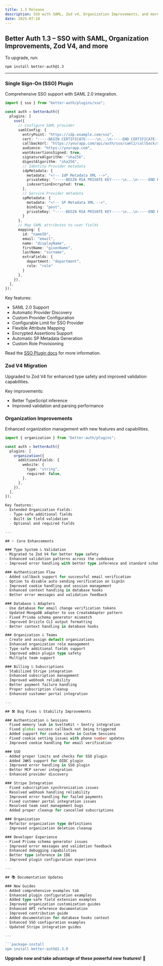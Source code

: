 ```yaml
---
title: 1.3 Release
description: SSO with SAML, Zod v4, Organization Improvements, and more.
date: 2025-07-18
---
```


## Better Auth 1.3 – SSO with SAML, Organization Improvements, Zod V4, and more

To upgrade, run:

```package-install
npm install better-auth@1.3
```

---

### **Single Sign-On (SSO) Plugin**

Comprehensive SSO support with SAML 2.0 integration.

```ts title="auth.ts"
import { sso } from "better-auth/plugins/sso";

const auth = betterAuth({
  plugins: [
    sso({
      // Configure SAML provider
      samlConfig: {
        entryPoint: "https://idp.example.com/sso",
        cert: "-----BEGIN CERTIFICATE-----\n...\n-----END CERTIFICATE-----",
        callbackUrl: "https://yourapp.com/api/auth/sso/saml2/callback/saml-provider",
        audience: "https://yourapp.com",
        wantAssertionsSigned: true,
        signatureAlgorithm: "sha256",
        digestAlgorithm: "sha256",
        // Identity Provider metadata
        idpMetadata: {
          metadata: "<!-- IdP Metadata XML -->",
          privateKey: "-----BEGIN RSA PRIVATE KEY-----\n...\n-----END RSA PRIVATE KEY-----",
          isAssertionEncrypted: true,
        },
        // Service Provider metadata
        spMetadata: {
          metadata: "<!-- SP Metadata XML -->",
          binding: "post",
          privateKey: "-----BEGIN RSA PRIVATE KEY-----\n...\n-----END RSA PRIVATE KEY-----",
        }
      },
      // Map SAML attributes to user fields
      mapping: {
        id: "nameID",
        email: "email",
        name: "displayName",
        firstName: "givenName",
        lastName: "surname",
        extraFields: {
          department: "department",
          role: "role"
        }
      },
    }),
  ],
});
```

Key features:
- SAML 2.0 Support
- Automatic Provider Discovery
- Custom Provider Configuration
- Configurable Limit for SSO Provider
- Flexible Attribute Mapping
- Encrypted Assertions Support
- Automatic SP Metadata Generation
- Custom Role Provisioning

Read the [SSO Plugin docs](/docs/plugins/sso) for more information.

### **Zod V4 Migration**

Upgraded to Zod V4 for enhanced type safety and improved validation capabilities.

Key improvements:
- Better TypeScript inference
- Improved validation and parsing performance

### **Organization Improvements**

Enhanced organization management with new features and capabilities.

```ts title="auth.ts"
import { organization } from "better-auth/plugins";

const auth = betterAuth({
  plugins: [
    organization({
      additionalFields: {
        website: {
          type: "string",
          required: false,
        },
      },
    }),
  ],
});

Key features:
- Extended Organization Fields:
  - Type-safe additional fields
  - Built-in field validation
  - Optional and required fields

---

## ✨ Core Enhancements

### Type System & Validation
- Migrated to Zod V4 for better type safety
- Enhanced validation patterns across the codebase
- Improved error handling with better type inference and standard schema.

### Authentication Flow
- Added callback support for successful email verification
- Option to disable auto-sending verification on SignIn
- Improved cookie handling and session management
- Enhanced context handling in database hooks
- Better error messages and validation feedback

### Database & Adapters
- Use database for email change verification tokens
- Updated MongoDB adapter to use CreateAdapter pattern
- Fixed Prisma schema generator mismatch
- Improved Drizzle CLI output formatting
- Better context handling in database hooks

### Organization & Teams
- Create and assign default organizations
- Enhanced organization role management
- Type-safe additional fields support
- Improved admin plugin type safety
- Multiple team support 

### Billing & Subscriptions
- Stabilized Stripe integration
- Enhanced subscription management
- Improved webhook reliability
- Better payment failure handling
- Proper subscription cleanup
- Enhanced customer portal integration

---

## 🛠 Bug Fixes & Stability Improvements

### Authentication & Sessions
- Fixed memory leak in SvelteKit + Sentry integration
- Fixed global success callback not being triggered
- Added support for cookie cache in Custom Sessions
- Fixed cookie setting issues with phone number updates
- Improved cookie handling for email verification

### SSO 
- Added proper limits and checks for SSO plugin
- Added JWKS support for OIDC plugin
- Improved error handling in SSO plugin
- Better MCP server integration
- Enhanced provider discovery

### Stripe Integration
- Fixed subscription synchronization issues
- Resolved webhook handling reliability
- Improved error handling for failed payments
- Fixed customer portal integration issues
- Resolved team seat management bugs
- Added proper cleanup for cancelled subscriptions

### Organization 
- Refactor organization type definitions
- Improved organization deletion cleanup

### Developer Experience
- Fixed Prisma schema generator issues
- Improved error messages and validation feedback
- Enhanced debugging capabilities
- Better type inference in IDE
- Improved plugin configuration experience

---

## 📚 Documentation Updates

### New Guides
- Added comprehensive examples tab
- Enhanced plugin configuration examples
- Added type-safe field extension examples
- Improved organization customization guides
- Enhanced API reference documentation
- Improved contribution guide
- Added documentation for database hooks context
- Enhanced SSO configuration examples
- Updated Stripe integration guides

---

```package-install
npm install better-auth@1.3.0
```

**Upgrade now and take advantage of these powerful new features!** 🚀

